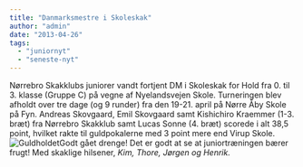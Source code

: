 ```yaml
---
title: "Danmarksmestre i Skoleskak"
author: "admin"
date: "2013-04-26"
tags: 
  - "juniornyt"
  - "seneste-nyt"
---
```


Nørrebro Skakklubs juniorer vandt fortjent DM i Skoleskak for Hold fra 0. til 3. klasse (Gruppe C) på vegne af Nyelandsvejen Skole. Turneringen blev afholdt over tre dage (og 9 runder) fra den 19-21. april på Nørre Åby Skole på Fyn. Andreas Skovgaard, Emil Skovgaard samt Kishichiro Kraemmer (1-3. bræt) fra Nørrebro Skakklub samt Lucas Sonne (4. bræt) scorede i alt 38,5 point, hvilket rakte til guldpokalerne med 3 point mere end Virup Skole. ![Guldholdet](/images/skoleskakteam-1024x768.jpg)Godt gået drenge! Det er godt at se at juniortræningen bærer frugt! Med skaklige hilsener, _Kim, Thore, Jørgen og Henrik._
